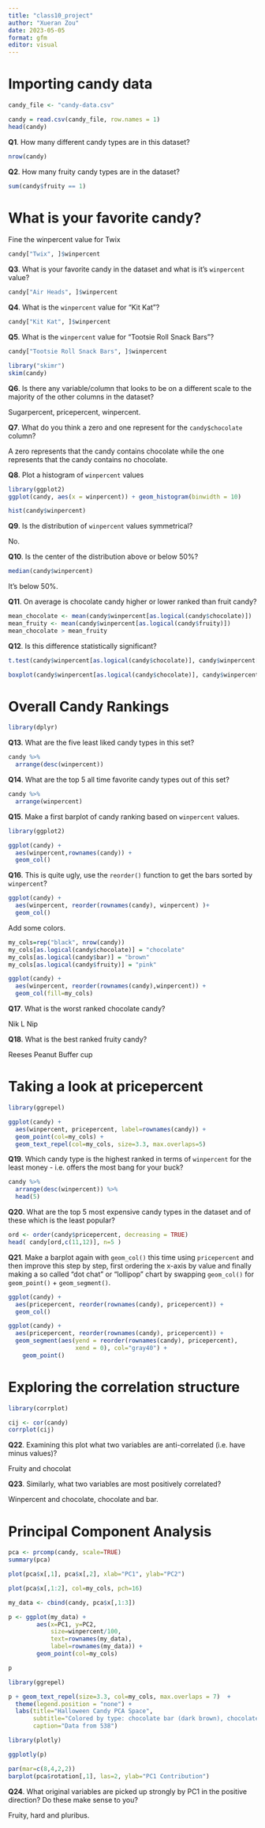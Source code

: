 ```yaml
---
title: "class10_project"
author: "Xueran Zou"
date: 2023-05-05
format: gfm
editor: visual
---
```


# Importing candy data

```r
candy_file <- "candy-data.csv"

candy = read.csv(candy_file, row.names = 1)
head(candy)
```

**Q1**. How many different candy types are in this dataset?

```r
nrow(candy)
```

**Q2**. How many fruity candy types are in the dataset?

```r
sum(candy$fruity == 1)
```

# What is your favorite candy?

Fine the winpercent value for Twix

```r
candy["Twix", ]$winpercent
```

**Q3**. What is your favorite candy in the dataset and what is it's `winpercent` value?

```r
candy["Air Heads", ]$winpercent
```

**Q4**. What is the `winpercent` value for "Kit Kat"?

```r
candy["Kit Kat", ]$winpercent
```

**Q5**. What is the `winpercent` value for "Tootsie Roll Snack Bars"?

```r
candy["Tootsie Roll Snack Bars", ]$winpercent
```

```r
library("skimr")
skim(candy)
```

**Q6**. Is there any variable/column that looks to be on a different scale to the majority of the other columns in the dataset?

Sugarpercent, pricepercent, winpercent.

**Q7**. What do you think a zero and one represent for the `candy$chocolate` column?

A zero represents that the candy contains chocolate while the one represents that the candy contains no chocolate.

**Q8**. Plot a histogram of `winpercent` values

```r
library(ggplot2)
ggplot(candy, aes(x = winpercent)) + geom_histogram(binwidth = 10)

hist(candy$winpercent)
```

**Q9**. Is the distribution of `winpercent` values symmetrical?

No.

**Q10**. Is the center of the distribution above or below 50%?

```r
median(candy$winpercent)
```

It's below 50%.

**Q11**. On average is chocolate candy higher or lower ranked than fruit candy?

```r
mean_chocolate <- mean(candy$winpercent[as.logical(candy$chocolate)])
mean_fruity <- mean(candy$winpercent[as.logical(candy$fruity)])
mean_chocolate > mean_fruity
```

**Q12**. Is this difference statistically significant?

```r
t.test(candy$winpercent[as.logical(candy$chocolate)], candy$winpercent[as.logical(candy$fruity)])
```

```r
boxplot(candy$winpercent[as.logical(candy$chocolate)], candy$winpercent[as.logical(candy$fruity)])
```

# Overall Candy Rankings

```r
library(dplyr)
```

**Q13**. What are the five least liked candy types in this set?

```r
candy %>%
  arrange(desc(winpercent))
```

**Q14**. What are the top 5 all time favorite candy types out of this set?

```r
candy %>%
  arrange(winpercent)
```

**Q15**. Make a first barplot of candy ranking based on `winpercent` values.

```r
library(ggplot2)

ggplot(candy) + 
  aes(winpercent,rownames(candy)) +
  geom_col()
```

**Q16**. This is quite ugly, use the `reorder()` function to get the bars sorted by `winpercent`?

```r
ggplot(candy) + 
  aes(winpercent, reorder(rownames(candy), winpercent) )+
  geom_col()
```

Add some colors.

```r
my_cols=rep("black", nrow(candy))
my_cols[as.logical(candy$chocolate)] = "chocolate"
my_cols[as.logical(candy$bar)] = "brown"
my_cols[as.logical(candy$fruity)] = "pink"

ggplot(candy) + 
  aes(winpercent, reorder(rownames(candy),winpercent)) +
  geom_col(fill=my_cols) 
```

**Q17**. What is the worst ranked chocolate candy?

Nik L Nip

**Q18**. What is the best ranked fruity candy?

Reeses Peanut Buffer cup

# Taking a look at pricepercent

```r
library(ggrepel)

ggplot(candy) +
  aes(winpercent, pricepercent, label=rownames(candy)) +
  geom_point(col=my_cols) +
  geom_text_repel(col=my_cols, size=3.3, max.overlaps=5)
```

**Q19**. Which candy type is the highest ranked in terms of `winpercent` for the least money - i.e. offers the most bang for your buck?

```r
candy %>%
  arrange(desc(winpercent)) %>%
  head(5)
```

**Q20**. What are the top 5 most expensive candy types in the dataset and of these which is the least popular?

```r
ord <- order(candy$pricepercent, decreasing = TRUE)
head( candy[ord,c(11,12)], n=5 )
```

**Q21**. Make a barplot again with `geom_col()` this time using `pricepercent` and then improve this step by step, first ordering the x-axis by value and finally making a so called "dot chat" or "lollipop" chart by swapping `geom_col()` for `geom_point()` + `geom_segment()`.

```r
ggplot(candy) +
  aes(pricepercent, reorder(rownames(candy), pricepercent)) +
  geom_col()
```

```r
ggplot(candy) +
  aes(pricepercent, reorder(rownames(candy), pricepercent)) +
  geom_segment(aes(yend = reorder(rownames(candy), pricepercent), 
                   xend = 0), col="gray40") +
    geom_point()
```

# Exploring the correlation structure

```r
library(corrplot)
```

```r
cij <- cor(candy)
corrplot(cij)
```

**Q22**. Examining this plot what two variables are anti-correlated (i.e. have minus values)?

Fruity and chocolat

**Q23**. Similarly, what two variables are most positively correlated?

Winpercent and chocolate, chocolate and bar.

# Principal Component Analysis

```r
pca <- prcomp(candy, scale=TRUE)
summary(pca)
```

```r
plot(pca$x[,1], pca$x[,2], xlab="PC1", ylab="PC2")
```

```r
plot(pca$x[,1:2], col=my_cols, pch=16)
```

```r
my_data <- cbind(candy, pca$x[,1:3])
```

```r
p <- ggplot(my_data) + 
        aes(x=PC1, y=PC2, 
            size=winpercent/100,  
            text=rownames(my_data),
            label=rownames(my_data)) +
        geom_point(col=my_cols)

p
```

```r
library(ggrepel)

p + geom_text_repel(size=3.3, col=my_cols, max.overlaps = 7)  + 
  theme(legend.position = "none") +
  labs(title="Halloween Candy PCA Space",
       subtitle="Colored by type: chocolate bar (dark brown), chocolate other (light brown), fruity (red), other (black)",
       caption="Data from 538")
```

```r
library(plotly)

ggplotly(p)
```

```r
par(mar=c(8,4,2,2))
barplot(pca$rotation[,1], las=2, ylab="PC1 Contribution")
```

**Q24**. What original variables are picked up strongly by PC1 in the positive direction? Do these make sense to you?

Fruity, hard and pluribus.
